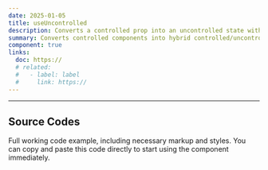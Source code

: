 ```yaml
---
date: 2025-01-05
title: useUncontrolled
description: Converts a controlled prop into an uncontrolled state with sync support.
summary: Converts controlled components into hybrid controlled/uncontrolled state.
component: true
links:
  doc: https://
  # related:
  #   - label: label
  #     link: https://
---
```


---

## Source Codes

Full working code example, including necessary markup and styles.
You can copy and paste this code directly to start using the component immediately.

<SourceCodes name="use-uncontrolled" />
